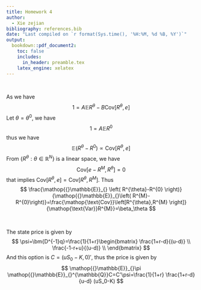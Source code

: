 ```yaml
---
title: Homework 4
author:
  - Xie zejian
bibliography: references.bib
date: "Last compiled on `r format(Sys.time(), '%H:%M, %d %B, %Y')`"
output:
  bookdown::pdf_document2:
    toc: false
    includes:
      in_header: preamble.tex
    latex_engine: xelatex
---
```



::: {.exercise  name=""}

$\quad$

:::


::: {.solution}

As we have
$$
1=A \mathop{{}\mathbb{E}}_{}R^{\theta}-B \mathop{\text{Cov}}\left[R^{\theta},e \right]
$$
Let $\theta=\theta^{0}$, we have
$$
1=A \mathop{{}\mathbb{E}}_{}R^{0}
$$
thus we have
$$
\mathop{{}\mathbb{E}}_{}(R^{\theta}-R^{0}) \propto \mathop{\text{Cov}}\left[R^{\theta},e \right]
$$
From $\left\{ R^{\theta}:\theta\in \mathbb{R}^{N} \right\}$ is a linear space, we have
$$
\mathop{\text{Cov}}\left[e-R^{M},R^{\theta} \right]=0
$$
that implies $\mathop{\text{Cov}}\left[R^{\theta},e \right]=\mathop{\text{Cov}}\left[R^{\theta},R^{M} \right]$. Thus
$$
\frac{\mathop{{}\mathbb{E}}_{} \left( R^{\theta}-R^{0} \right)}{\mathop{{}\mathbb{E}}_{}\left(  R^{M}-R^{0}\right)}=\frac{\mathop{\text{Cov}}\left[R^{\theta},R^{M} \right]}{\mathop{\text{Var}}R^{M}}=\beta_\theta
$$


:::



::: {.exercise  name=""}

$\quad$

:::


::: {.solution}

The state price is given by
$$
\psi=\bm{D^{-1}q}=\frac{1}{1+r}\begin{bmatrix}
                 \frac{1+r-d}{(u-d)}	\\
                 \frac{-1-r+u}{(u-d)}	\\
             \end{bmatrix}
$$
And this option is $C=(uS_0-K,0)'$, thus the price is given by
$$
\mathop{{}\mathbb{E}}_{}\pi \mathop{{}\mathbb{E}}_{}^{\mathbb{Q}}C=C'\psi=\frac{1}{1+r} \frac{1+r-d}{u-d} (uS_0-K)
$$

:::


